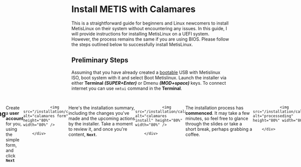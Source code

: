 # Install METIS with Calamares
This is a straightforward guide for beginners and Linux newcomers to install MetisLinux on their system without encountering any issues. In this guide, I will provide instructions for installing MetisLinux on a UEFI system. However, the process remains the same if you are using BIOS. Please follow the steps outlined below to successfully install MetisLinux.


## Preliminary Steps

Assuming that you have already created a [bootable](https://metislinux.org/docs/quickstart/welcome) USB with Metislinux ISO, boot system with it and select Boot Metislinux. Launch the installer via either **Terminal** ***(SUPER+Enter)*** or Dmenu ***(MOD+space)*** keys. To connect internet you can use ```nmtui``` command in the **Terminal**.

<br />
        <div style="display: flex; justify-content: center;">

                <img src="/installation/calamares/901886.png" alt="calamares initial" height="80%" width="80%" />

        </div>

<br />

Now select your **Region, Time Zone, System Locale** etc and click on <b>`Next`</b>. *`If you are connected to internet this will show automatically`*. 



        <div style="display: flex; justify-content: center;">

                <img src="/installation/calamares/131632.png" alt="select locale" height="80%" width="80%" />

        </div>

<br />

Select your **Keyboard Layout** and click <b>`Next`</b>. *`The keyboard layout is automatically adjusted to selected system locale`*.



        <div style="display: flex; justify-content: center;">

                <img src="/installation/calamares/328809.png" alt="select locale" height="80%" width="80%" />

        </div>

<br />
### Partitioning

> Note **In this guide, All partitioning are performed on an empty disk.**

Now, here comes the **critical** stage where many Linux beginners make **mistakes**. Take care and ensure that you are well-informed before engaging in any system partitioning. Understanding the partition scheme is strongly recommended to avoid complications. If you are a beginner you can just stick with *`Erase`* disk, which will
erase your disk and install Metislinux.

<br />

        <div style="display: flex; justify-content: center;">

                <img src="/public/installation/calamares/850438.png" alt="select locale" height="80%" width="80%" />

        </div>

<br />

## Completing
Create a **user account** for you, using the simple form, and click <b>`Next`</b>
        <div style="display: flex; justify-content: center;">

                <img src="/installation/calamares/987809.png" alt="calamares form" height="80%" width="80%" />

        </div>

<br />

Here's the installation summary, including the changes you've made and the upcoming actions by the installer. Take a moment to review it, and once you're content, <b>`Next`</b>.

 <div style="display: flex; justify-content: center;">

                <img src="/installation/calamares/930781.png" alt="calamares install" height="80%" width="80%" />

        </div>

<br />

The installation process has **commenced**. It may take a few minutes, so feel free to glance through the slides or take a short break, perhaps grabbing a coffee.
 <div style="display: flex; justify-content: center;">

                <img src="/installation/calamares/257681.png" alt="processeding" height="80%" width="80%" />

        </div>

<br />

When It's done, click <b><b>`restart now`</b></b> to reboot the system instantly.
<div style="display: flex; justify-content: center;">

                <img src="/installation/calamares/203090.png" alt="calamares finish" height="80%" width="80%" />

        </div>

<br />
***Well, That's the Metislinux installation using **Calamares**, Enjoy!***

